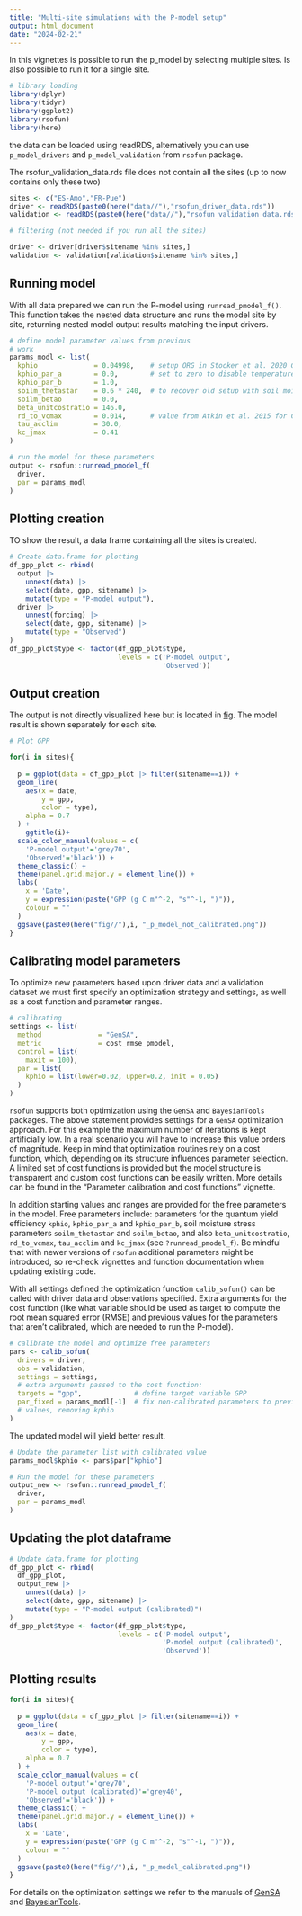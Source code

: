 ```yaml
---
title: "Multi-site simulations with the P-model setup"
output: html_document
date: "2024-02-21"
---
```

In this vignettes is possible to run the p_model by selecting multiple sites.
Is also possible to run it for a single site.

```r
# library loading
library(dplyr)
library(tidyr)
library(ggplot2)
library(rsofun)
library(here)
```
the data can be loaded using readRDS, alternatively you can use `p_model_drivers` and `p_model_validation` from `rsofun` package. 

The rsofun_validation_data.rds file does not contain all the sites (up to now contains only these two)

```r
sites <- c("ES-Amo","FR-Pue")
driver <- readRDS(paste0(here("data//"),"rsofun_driver_data.rds"))
validation <- readRDS(paste0(here("data//"),"rsofun_validation_data.rds"))

# filtering (not needed if you run all the sites)

driver <- driver[driver$sitename %in% sites,]
validation <- validation[validation$sitename %in% sites,]
```

## Running model

With all data prepared we can run the P-model using `runread_pmodel_f()`. This function takes the nested data structure and runs the model site by site, returning nested model output results matching the input drivers.

```r

# define model parameter values from previous
# work
params_modl <- list(
  kphio              = 0.04998,    # setup ORG in Stocker et al. 2020 GMD
  kphio_par_a        = 0.0,        # set to zero to disable temperature-dependence of kphio
  kphio_par_b        = 1.0,
  soilm_thetastar    = 0.6 * 240,  # to recover old setup with soil moisture stress
  soilm_betao        = 0.0,
  beta_unitcostratio = 146.0,
  rd_to_vcmax        = 0.014,      # value from Atkin et al. 2015 for C3 herbaceous
  tau_acclim         = 30.0,
  kc_jmax            = 0.41
)

# run the model for these parameters
output <- rsofun::runread_pmodel_f(
  driver,
  par = params_modl
)
```

## Plotting creation

TO show the result, a data frame containing all the sites is created.

```r
# Create data.frame for plotting
df_gpp_plot <- rbind(
  output |>
    unnest(data) |>
    select(date, gpp, sitename) |>
    mutate(type = "P-model output"),
  driver |>
    unnest(forcing) |>
    select(date, gpp, sitename) |>
    mutate(type = "Observed")
)
df_gpp_plot$type <- factor(df_gpp_plot$type,
                           levels = c('P-model output',
                                      'Observed'))
```

## Output creation

The output is not directly visualized here but is located in [fig](https://github.com/stineb/rsofundemo/tree/main/fig). 
The model result is shown separately for each site.

```r
# Plot GPP

for(i in sites){
  
  p = ggplot(data = df_gpp_plot |> filter(sitename==i)) +
  geom_line(
    aes(x = date,
        y = gpp,
        color = type),
    alpha = 0.7
  ) +
    ggtitle(i)+
  scale_color_manual(values = c(
    'P-model output'='grey70',
    'Observed'='black')) +
  theme_classic() +
  theme(panel.grid.major.y = element_line()) +
  labs(
    x = 'Date',
    y = expression(paste("GPP (g C m"^-2, "s"^-1, ")")),
    colour = ""
  )
  ggsave(paste0(here("fig//"),i, "_p_model_not_calibrated.png"))
}
```

## Calibrating model parameters

To optimize new parameters based upon driver data and a validation dataset we must first specify an optimization strategy and settings, as well as a cost function and parameter ranges.


```r
# calibrating
settings <- list(
  method              = "GenSA",
  metric              = cost_rmse_pmodel,
  control = list(
    maxit = 100),
  par = list(
    kphio = list(lower=0.02, upper=0.2, init = 0.05)
  )
)
```

`rsofun` supports both optimization using the `GenSA` and `BayesianTools` packages. The above statement provides settings for a `GenSA` optimization approach. For this example the maximum number of iterations is kept artificially low. In a real scenario you will have to increase this value orders of magnitude. Keep in mind that optimization routines rely on a cost function, which, depending on its structure influences parameter selection. A limited set of cost functions is provided but the model structure is transparent and custom cost functions can be easily written. More details can be found in the "Parameter calibration and cost functions" vignette.

In addition starting values and ranges are provided for the free parameters in the model. Free parameters include: parameters for the quantum yield efficiency `kphio`, `kphio_par_a` and `kphio_par_b`, soil moisture stress parameters `soilm_thetastar` and `soilm_betao`, and also `beta_unitcostratio`, `rd_to_vcmax`, `tau_acclim` and `kc_jmax` (see `?runread_pmodel_f`). Be mindful that with newer versions of `rsofun` additional parameters might be introduced, so re-check vignettes and function documentation when updating existing code.

With all settings defined the optimization function `calib_sofun()` can be called with driver data and observations specified. Extra arguments for the cost function (like what variable should be used as target to compute the root mean squared error (RMSE) and previous values for the parameters that aren't calibrated, which are needed to run the P-model).


```r
# calibrate the model and optimize free parameters
pars <- calib_sofun(
  drivers = driver,  
  obs = validation,
  settings = settings,
  # extra arguments passed to the cost function:
  targets = "gpp",             # define target variable GPP
  par_fixed = params_modl[-1]  # fix non-calibrated parameters to previous 
  # values, removing kphio
)
```

The updated model will yield better result.

```r
# Update the parameter list with calibrated value
params_modl$kphio <- pars$par["kphio"]

# Run the model for these parameters
output_new <- rsofun::runread_pmodel_f(
  driver,
  par = params_modl
)
```

## Updating the plot dataframe

```r
# Update data.frame for plotting
df_gpp_plot <- rbind(
  df_gpp_plot,
  output_new |>
    unnest(data) |>
    select(date, gpp, sitename) |>
    mutate(type = "P-model output (calibrated)")
)
df_gpp_plot$type <- factor(df_gpp_plot$type,
                           levels = c('P-model output',
                                      'P-model output (calibrated)',
                                      'Observed'))
```

## Plotting results

```r
for(i in sites){
  
  p = ggplot(data = df_gpp_plot |> filter(sitename==i)) +
  geom_line(
    aes(x = date,
        y = gpp,
        color = type),
    alpha = 0.7
  ) +
  scale_color_manual(values = c(
    'P-model output'='grey70',
    'P-model output (calibrated)'='grey40',
    'Observed'='black')) +
  theme_classic() +
  theme(panel.grid.major.y = element_line()) +
  labs(
    x = 'Date',
    y = expression(paste("GPP (g C m"^-2, "s"^-1, ")")),
    colour = ""
  )
  ggsave(paste0(here("fig//"),i, "_p_model_calibrated.png"))
}
```

For details on the optimization settings we refer to the manuals of [GenSA](https://cran.r-project.org/package=GenSA) and [BayesianTools](https://github.com/florianhartig/BayesianTools).
